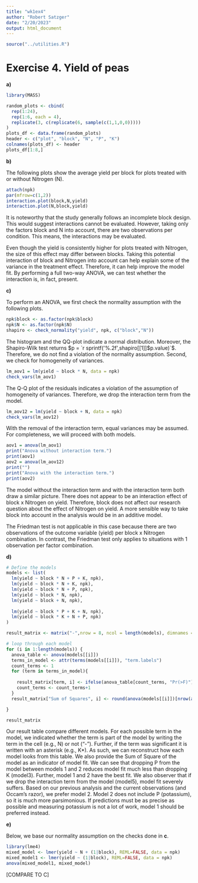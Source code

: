 ```yaml
---
title: "wk1ex4"
author: "Robert Satzger"
date: "2/20/2023"
output: html_document
---
```


```r
source("../utilities.R")
```


# Exercise 4. Yield of peas
**a)**
```r
library(MASS)
```

```r
random_plots <- cbind(
  rep(1:24),
  rep(1:6, each = 4),
  replicate(3, c(replicate(6, sample(c(1,1,0,0)))))
)
plots_df <- data.frame(random_plots)
header <- c("plot", "block", "N", "P", "K")
colnames(plots_df) <- header
plots_df[1:8,]
```

**b)**

The following plots show the average yield per block for plots treated with or without Nitrogen (N).

```r
attach(npk)
par(mfrow=c(1,2))
interaction.plot(block,N,yield)
interaction.plot(N,block,yield)
```
It is noteworthy that the study generally follows an incomplete block design. This would suggest interactions cannot be evaluated. However, taking only the factors block and N into account, there are two observations per condition. This means, the interactions may be evaluated.

Even though the yield is consistently higher for plots treated with Nitrogen, the size of this effect may differ between blocks. Taking this potential interaction of block and Nitrogen into account can help explain some of the variance in the treatment effect. Therefore, it can help improve the model fit. By performing a full two-way ANOVA, we can test whether the interaction is, in fact, present.

**c)**

To perform an ANOVA, we first check the normality assumption with the following plots.

```r
npk$block <- as.factor(npk$block)
npk$N <- as.factor(npk$N)
shapiro <- check_normality("yield", npk, c("block","N"))
```
The histogram and the QQ-plot indicate a normal distribution. Moreover, the Shapiro-Wilk test returns $p = `r sprintf('%.2f',shapiro[[1]]$p.value)`$. Therefore, we do not find a violation of the normality assumption.
Second, we check for homogeneity of variances.

```r
lm_aov1 = lm(yield ~ block * N, data = npk)
check_vars(lm_aov1)
```
The Q-Q plot of the residuals indicates a violation of the assumption of homogeneity of variances. Therefore, we drop the interaction term from the model.

```r
lm_aov12 = lm(yield ~ block + N, data = npk)
check_vars(lm_aov12)
```

With the removal of the interaction term, equal variances may be assumed. For completeness, we will proceed with both models.

```r
aov1 = anova(lm_aov1)
print("Anova without interaction term.")
print(aov1)
aov2 = anova(lm_aov12)
print("")
print("Anova with the interaction term.")
print(aov2)
```
The model without the interaction term and with the interaction term both draw a similar picture. There does not appear to be an interaction effect of block x Nitrogen on yield. Therefore, block does not affect our research question about the effect of Nitrogen on yield. A more sensible way to take block into account in the analysis would be in an additive model.

The Friedman test is not applicable in this case because there are two observations of the outcome variable (yield) per block x Nitrogen combination. In contrast, the Friedman test only applies to situations with 1 observation per factor combination.

**d)**
```r
# Define the models
models <- list(
  lm(yield ~ block * N + P + K, npk),
  lm(yield ~ block * N + K, npk),
  lm(yield ~ block * N + P, npk),
  lm(yield ~ block * N, npk),
  lm(yield ~ block + N, npk),
  
  lm(yield ~ block * P + K + N, npk),
  lm(yield ~ block * K + N + P, npk)
)

result_matrix <- matrix("-",nrow = 8, ncol = length(models), dimnames = list(c("Sum of Squares","block", "N", "P", "K","block:N","block:P","block:K"), paste0("model", 1:length(models))))

# loop through each model
for (i in 1:length(models)) {
  anova_table <- anova(models[[i]])
  terms_in_model <- attr(terms(models[[i]]), "term.labels")
  count_terms <- 1
  for (term in terms_in_model){
    
    result_matrix[term, i] <- ifelse(anova_table[count_terms, "Pr(>F)"] < 0.05, paste0(term, "*"), term)
    count_terms <- count_terms+1
  }
  result_matrix["Sum of Squares", i] <- round(anova(models[[i]])[nrow(anova(models[[i]])), "Sum Sq"],2)

}

result_matrix

```
Our result table compare different models. For each possible term in the model, we indicated whether the term is part of the model by writing the term in the cell (e.g., N) or not ("-"). Further, if the term was significant it is written with an asterisk (e.g., K*). As such, we can reconstruct how each model looks from this table. We also provide the Sum of Square of the model as an indicator of model fit. We can see that dropping P from the model between models 1 and 2 reduces model fit much less than dropping K (model3). Further, model 1 and 2 have the best fit. We also observer that if we drop the interaction term from the model (model5), model fit severely suffers. Based on our previous analysis and the current observations (and Occam's razor), we prefer model 2. Model 2 does not include P (potassium), so it is much more parsimonious. If predictions must be as precise as possible and measuring potassium is not a lot of work, model 1 should be preferred instead.


**e)**

Below, we base our normality assumption on the checks done in **c**.

```r
library(lme4)
mixed_model <- lmer(yield ~ N + (1|block), REML=FALSE, data = npk)
mixed_model1 <- lmer(yield ~ (1|block), REML=FALSE, data = npk)
anova(mixed_model1, mixed_model)
```
[COMPARE TO C]
